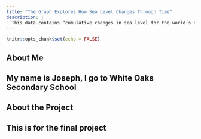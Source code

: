 ```yaml
---
title: "The Graph Explores How Sea Level Changes Through Time"
description: |
  This data contains “cumulative changes in sea level for the world’s oceans since 1880, based on a combination of long-term tide gauge measurements and recent satellite measurements. It shows average absolute sea level change, which refers to the height of the ocean surface, regardless of whether nearby land is rising or falling. Satellite data are based solely on measured sea level, while the long-term tide gauge data include a small correction factor because the size and shape of the oceans are changing slowly over time. (On average, the ocean floor has been gradually sinking since the last Ice Age peak, 20,000 years ago.) (NOAA 2015)”
---
```


```r
knitr::opts_chunk$set(echo = FALSE)
```

## About Me
## My name is **Joseph**, I go to White Oaks Secondary School
## About the Project
## This is for the final project
